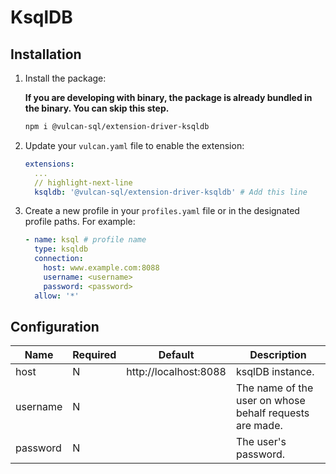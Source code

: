 # KsqlDB

## Installation

1. Install the package:

   **If you are developing with binary, the package is already bundled in the binary. You can skip this step.**

   ```bash
   npm i @vulcan-sql/extension-driver-ksqldb
   ```

2. Update your `vulcan.yaml` file to enable the extension:

   ```yaml
   extensions:
     ...
     // highlight-next-line
     ksqldb: '@vulcan-sql/extension-driver-ksqldb' # Add this line
   ```

3. Create a new profile in your `profiles.yaml` file or in the designated profile paths. For example:

   ```yaml
   - name: ksql # profile name
     type: ksqldb
     connection:
       host: www.example.com:8088
       username: <username>
       password: <password>
     allow: '*'
   ```

## Configuration

| Name    | Required | Default   | Description |
| ------- | -------- | --------- | ----------- |
| host     | N        |  http://localhost:8088  | ksqlDB instance.  |
| username | N        |                         | The name of the user on whose behalf requests are made.  |
| password | N        |                         | The user's password.  |